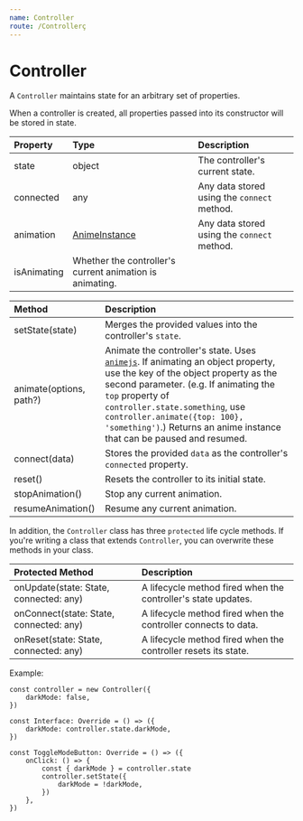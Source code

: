 ```yaml
---
name: Controller
route: /Controllerç
---
```


# Controller

A `Controller` maintains state for an arbitrary set of properties.

When a controller is created, all properties passed into its constructor will be
stored in state.

| Property    | Type                                                                                                         | Description                                 |
| :---------- | :----------------------------------------------------------------------------------------------------------- | :------------------------------------------ |
| state       | object                                                                                                       | The controller's current state.             |
| connected   | any                                                                                                          | Any data stored using the `connect` method. |
| animation   | [AnimeInstance](https://github.com/DefinitelyTyped/DefinitelyTyped/blob/master/types/animejs/index.d.ts#L77) | Any data stored using the `connect` method. |
| isAnimating | Whether the controller's current animation is animating.                                                     |

| Method                  | Description                                                                                                                                                                                                                                                                                                                                               |
| :---------------------- | :-------------------------------------------------------------------------------------------------------------------------------------------------------------------------------------------------------------------------------------------------------------------------------------------------------------------------------------------------------- |
| setState(state)         | Merges the provided values into the controller's `state`.                                                                                                                                                                                                                                                                                                 |
| animate(options, path?) | Animate the controller's state. Uses [`animejs`](https://animejs.com/). If animating an object property, use the key of the object property as the second parameter. (e.g. If animating the `top` property of `controller.state.something`, use `controller.animate({top: 100}, 'something')`.) Returns an anime instance that can be paused and resumed. |
| connect(data)           | Stores the provided `data` as the controller's `connected` property.                                                                                                                                                                                                                                                                                      |
| reset()                 | Resets the controller to its initial state.                                                                                                                                                                                                                                                                                                               |
| stopAnimation()         | Stop any current animation.                                                                                                                                                                                                                                                                                                                               |
| resumeAnimation()       | Resume any current animation.                                                                                                                                                                                                                                                                                                                             |

In addition, the `Controller` class has three `protected` life cycle methods. If
you're writing a class that extends `Controller`, you can overwrite these
methods in your class.

| Protected Method                        | Description                                                    |
| :-------------------------------------- | :------------------------------------------------------------- |
| onUpdate(state: State, connected: any)  | A lifecycle method fired when the controller's state updates.  |
| onConnect(state: State, connected: any) | A lifecycle method fired when the controller connects to data. |
| onReset(state: State, connected: any)   | A lifecycle method fired when the controller resets its state. |

Example:

```tsx
const controller = new Controller({
	darkMode: false,
})

const Interface: Override = () => ({
	darkMode: controller.state.darkMode,
})

const ToggleModeButton: Override = () => ({
	onClick: () => {
		const { darkMode } = controller.state
		controller.setState({
			darkMode = !darkMode,
		})
	},
})
```
